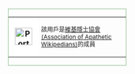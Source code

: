 <div style="float: left; border:solid #8FBC8F 1px; margin: 1px; width:238px;">
{| cellspacing="0" style="width: 238px; background: #E0FFE0;"
| style="width: 45px; height: 45px; background: #ffffff; text-align: center;" | '''[[File:Portal.svg|35px]]'''
| style="font-size:9pt; padding: 4pt; line-height: 1.25em;" | 該用戶是[[m:Association of Apathetic Wikipedians|維基隱士協會 (Association of Apathetic Wikipedians)]]的成員
|}
</div><includeonly>[[Category:維基隱士|{{PAGENAME}}]]</includeonly>
<noinclude></noinclude>